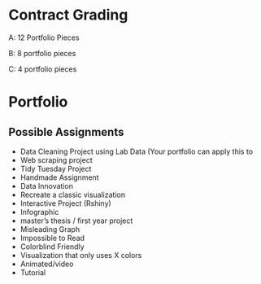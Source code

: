 # Contract Grading

A: 12 Portfolio Pieces

B: 8 portfolio pieces

C: 4 portfolio pieces


# Portfolio

## Possible Assignments

* Data Cleaning Project using Lab Data (Your portfolio can apply this to 
* Web scraping project
* Tidy Tuesday Project
* Handmade Assignment
* Data Innovation
* Recreate a classic visualization
* Interactive Project (Rshiny)
* Infographic
* master's thesis / first year project
* Misleading Graph
* Impossible to Read
* Colorblind Friendly
* Visualization that only uses X colors
* Animated/video
* Tutorial
